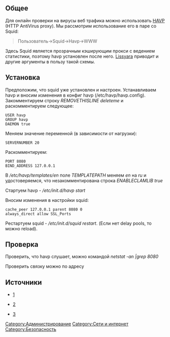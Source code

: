 == Общее ==

Для онлайн проверки на вирусы веб трафика можно использовать [http://www.server-side.de HAVP] (HTTP AntiVirus proxy). Мы рассмотрим использование его в паре со Squid:

<blockquote>Пользователь-&gt;Squid-&gt;Havp-&gt;WWW</blockquote>

Здесь Squid является прозрачным кэширующим прокси с ведением статистики, поэтому havp установлен после него. [http://lissyara.su Lissyara] приводит и другие аргументы в пользу такой схемы.

== Установка ==

Предположим, что squid уже установлен и настроен. Устанавливаем havp и вносим изменения в конфиг havp (/etc/havp/havp.config). Закомментируем строку <i>REMOVETHISLINE deleteme</i> и раскомментируем следующее:
<pre>
USER havp 
GROUP havp 
DAEMON true 
</pre>
Меняем значение переменной (в зависимости от нагрузки):
<pre>
SERVERNUMBER 20 
</pre>
Раскомментируем:
<pre>
PORT 8080 
BIND_ADDRESS 127.0.0.1 
</pre>
В ''/etc/havp/templates/en'' поле ''TEMPLATEPATH'' меняем ''en'' на ''ru'' и удостоверяемся, что незакомментирована строка ''ENABLECLAMLIB true'' 

Стартуем havp - ''/etc/init.d/havp start'' 

Вносим изменения в настройки squid:
<pre>
cache_peer 127.0.0.1 parent 8080 0 
always_direct allow SSL_Ports 
</pre>
Рестартуем squid - ''/etc/init.d/squid restart''. (Если нет delay pools, то можно reload).

== Проверка ==

Проверить, что havp слушает, можно командой ''netstat -an |grep 8080''
 
Проверить связку можно по адресу [http://www.eicar.org/anti_virus_test_file.htm ]

== Источники ==

* [http://ylsoftware.com/?action=news&amp;na=viewfull&amp;news=390]

* [http://www.lissyara.su/?id=1662]

* [http://www.linux16.net/node/390]

[[Category:Администрирование]]
[[Category:Сети и интернет]]
[[Category:Безопасность]]